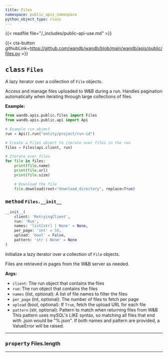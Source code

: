 ```yaml
---
title: Files
namespace: public_apis_namespace
python_object_type: class
---
```

{{< readfile file="/_includes/public-api-use.md" >}}


{{< cta-button githubLink=https://github.com/wandb/wandb/blob/main/wandb/apis/public/files.py >}}




## <kbd>class</kbd> `Files`
A lazy iterator over a collection of `File` objects. 

Access and manage files uploaded to W&B during a run. Handles pagination automatically when iterating through large collections of files. 



**Example:**
 ```python
from wandb.apis.public.files import Files
from wandb.apis.public.api import Api

# Example run object
run = Api().run("entity/project/run-id")

# Create a Files object to iterate over files in the run
files = Files(api.client, run)

# Iterate over files
for file in files:
     print(file.name)
     print(file.url)
     print(file.size)

     # Download the file
     file.download(root="download_directory", replace=True)
``` 

### <kbd>method</kbd> `Files.__init__`

```python
__init__(
    client: 'RetryingClient',
    run: 'Run',
    names: 'list[str] | None' = None,
    per_page: 'int' = 50,
    upload: 'bool' = False,
    pattern: 'str | None' = None
)
```

Initialize a lazy iterator over a collection of `File` objects. 

Files are retrieved in pages from the W&B server as needed. 



**Args:**
 
 - `client`:  The run object that contains the files 
 - `run`:  The run object that contains the files 
 - `names` (list, optional):  A list of file names to filter the files 
 - `per_page` (int, optional):  The number of files to fetch per page 
 - `upload` (bool, optional):  If `True`, fetch the upload URL for each file 
 - `pattern` (str, optional):  Pattern to match when returning files from W&B  This pattern uses mySQL's LIKE syntax,  so matching all files that end with .json would be "%.json".  If both names and pattern are provided, a ValueError will be raised. 


---


### <kbd>property</kbd> Files.length





---



